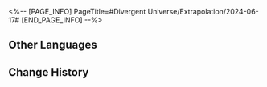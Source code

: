 <%-- [PAGE_INFO]
PageTitle=#Divergent Universe/Extrapolation/2024-06-17#
[END_PAGE_INFO] --%>
{{Event
|name              = Cyclical Extrapolation: Fusion Core Breakdown
|image             = Event Cyclical Extrapolation Fusion Core Breakdown.png
|type              = Cyclical Extrapolation
|time_known        = yes
|time_start        = 2024-06-17 04:00:00
|time_end          = 2024-06-24 03:59:59
}}

{{Cyclical Extrapolation
|curios     = Divine Visage
|equations  = Voyage Monitor;; Wastelander;; Walker of the Scorched
|trailblaze = 
|rewards    = Relic Remains*30; Lost Crystal*3
|boss_1_1   = Frigid Prowler; Stormbringer; Senior Staff: Team Leader; Dreamjolt Troupe's Beyond Overcooked; Dreamjolt Troupe's Sweet Gorilla
|boss_1_2   = Disciples of Sanctus Medicus: Shape Shifter (Bug); The Ascended (Bug); Abundance Sprite: Malefic Ape (Bug); Senior Staff: Team Leader (Bug); Aurumaton Spectral Envoy (Bug); Dreamjolt Troupe's Beyond Overcooked (Bug); Dreamjolt Troupe's Sweet Gorilla (Bug); "Past Confined and Caged" (Bug); "Tomorrow in Harmonious Chords" (Bug); "Present Inebriated in Revelry" (Bug)
|boss_2_1   = Frigid Prowler (Bug); Stormbringer (Bug); Senior Staff: Team Leader (Bug); Dreamjolt Troupe's Beyond Overcooked (Bug); Dreamjolt Troupe's Sweet Gorilla (Bug)
|boss_2_2   = Svarog (Complete); Stellaron Hunter: Kafka (Complete); Abundant Ebon Deer (Complete); Cloud Knight Lieutenant: Yanqing (Complete); Memory Zone Meme "Something Unto Death" (Complete)
|boss_3     = The Past, Present, and Eternal Show (Complete)
|rules      = You will not obtain Equations or Weighted Curios after achieving victory in Boss Domain; Obtain this week's Preset Constructs upon entering the first plane
}}

==Other Languages==
{{Other Languages
|en   = Cyclical Extrapolation: Fusion Core Breakdown
|zhs  = 周期演算：熔核俱毁
|zht  = 週期演算：熔核俱毀
|ja   = 周期演算：溶核の破壊
|ko   = 주기 연산: 용핵 파괴
|es   = Cálculo periódico: Ruptura del núcleo de fusión
|fr   = Calcul cyclique&nbsp;: Fusion du noyau réussie
|ru   = Цикличное вычисление: Слом ядра
|th   = การคำนวณแบบรอบ: ทลายแกนกลาง
|vi   = Ngoại Suy Chu Kỳ: Hủy Diệt Hạt Nhân
|de   = Zyklische Berechnung: Zerfall des Fusionskerns
|id   = Kalkulasi Siklus: Kehancuran Inti
|pt   = Extrapolação Cíclica: Colapso do Núcleo de Fusão
}}

==Change History==
{{Change History|2.3}}
